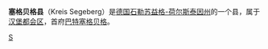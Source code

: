 {{noteTA|G1=德国地名|G2=Landkreis|G3=单位}}
{{德国县级行政单位
| 县徽图 = Image:Coa Kreis Segeberg.svg
| 在德国内的位置图 = Image:Lage des Kreises Segeberg in Deutschland.png
| 所属联邦州 = 石勒苏益格-荷尔斯泰因州
| 所属行政区 = 
| 首府 = 巴特塞格贝格
| 面积 = 1344.39
| 人口 = 267,503
| 统计时间 = 2015年12月31日
| 人口密度 = 199
| 汽车牌号 = SE
| 下设城镇 = 5个市、90个镇
| 政府地址 = Hamburger Straße 30<br />23795 Bad Segeberg
| 政府网站 = www.kreis-segeberg.de
| 在州内的位置图 = Image:Schleswig holstein sg.png
|}}

'''塞格贝格县'''（Kreis Segeberg）是[[德国|德国]][[石勒苏益格-荷尔斯泰因州|石勒苏益格-荷尔斯泰因州]]的一个县，属于[[汉堡都会区|汉堡都会区]]，首府[[巴特塞格贝格|巴特塞格贝格]]。

{{石勒苏益格-荷尔斯泰因州行政区划}}

{{Authority control}}
[[Category:石勒苏益格-荷尔斯泰因州的县|S]]